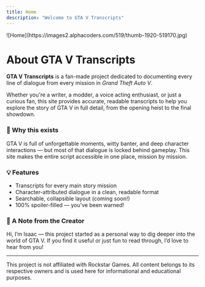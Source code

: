 ---
title: Home
description: "Welcome to GTA V Transcripts"
---

<Frame>
![Home](https://images2.alphacoders.com/519/thumb-1920-519170.jpg)
</Frame>

# About GTA V Transcripts

**GTA V Transcripts** is a fan-made project dedicated to documenting every line of dialogue from every mission in *Grand Theft Auto V*.

Whether you're a writer, a modder, a voice acting enthusiast, or just a curious fan, this site provides accurate, readable transcripts to help you explore the story of GTA V in full detail, from the opening heist to the final showdown.

### 🎯 Why this exists

GTA V is full of unforgettable moments, witty banter, and deep character interactions — but most of that dialogue is locked behind gameplay. This site makes the entire script accessible in one place, mission by mission.

### 💡 Features

- Transcripts for every main story mission  
- Character-attributed dialogue in a clean, readable format  
- Searchable, collapsible layout (coming soon!)  
- 100% spoiler-filled — you've been warned!

### 🙌 A Note from the Creator

Hi, I’m Isaac — this project started as a personal way to dig deeper into the world of GTA V. If you find it useful or just fun to read through, I’d love to hear from you!

---

This project is not affiliated with Rockstar Games. All content belongs to its respective owners and is used here for informational and educational purposes.